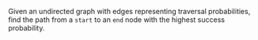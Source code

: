Given an undirected graph with edges representing traversal probabilities, find the path from a `start` to an `end` node with the highest success probability.